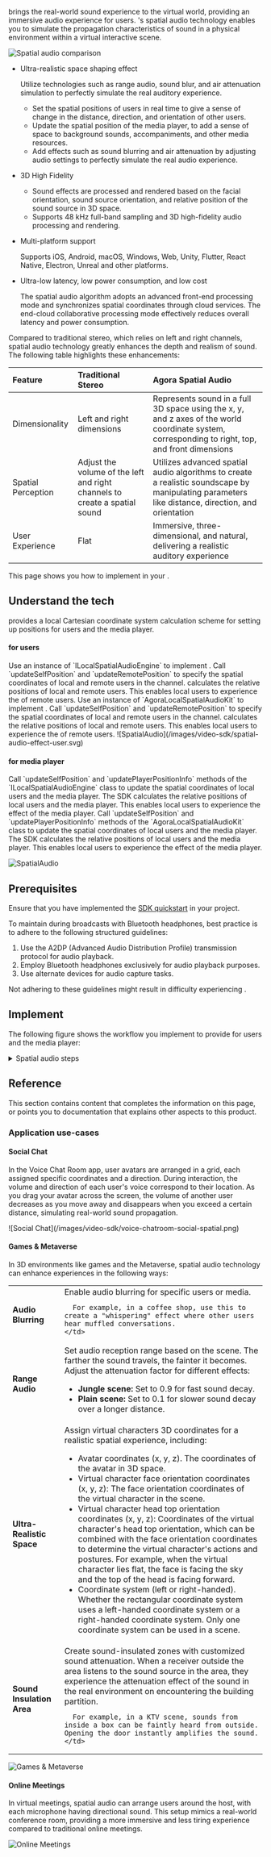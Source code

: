 
<Vg k="SPATIAL" /> brings the real-world sound experience to the virtual world, providing an immersive audio experience for users. <Vg k="COMPANY" />'s spatial audio technology enables you to simulate the propagation characteristics of sound in a physical environment within a virtual interactive scene.

![Spatial audio comparison](/images/video-sdk/spatial-audio-comparison.png)
 
- Ultra-realistic space shaping effect

    Utilize technologies such as range audio, sound blur, and air attenuation simulation to perfectly simulate the real auditory experience.

    - Set the spatial positions of users in real time to give a sense of change in the distance, direction, and orientation of other users.
    - Update the spatial position of the media player, to add a sense of space to background sounds, accompaniments, and other media resources.
    - Add <Vg k="SPATIAL" /> effects such as sound blurring and air attenuation by adjusting audio settings to perfectly simulate the real audio experience.

- 3D High Fidelity

    - Sound effects are processed and rendered based on the facial orientation, sound source orientation, and relative position of the sound source in 3D space.
    - Supports 48 kHz full-band sampling and 3D high-fidelity audio processing and rendering.

- Multi-platform support

    Supports iOS, Android, macOS, Windows, Web, Unity, Flutter, React Native, Electron, Unreal and other platforms.

- Ultra-low latency, low power consumption, and low cost

    The spatial audio algorithm adopts an advanced front-end processing mode and synchronizes spatial coordinates through cloud services. The end-cloud collaborative processing mode effectively reduces overall latency and power consumption.

Compared to traditional stereo, which relies on left and right channels, spatial audio technology greatly enhances the depth and realism of sound. The following table highlights these enhancements:

| Feature    | Traditional Stereo | Agora Spatial Audio   |
|:-----------|:------------------|:-----------------------|
| Dimensionality  | Left and right dimensions      | Represents sound in a full 3D space using the x, y, and z axes of the world coordinate system, corresponding to right, top, and front dimensions   |
| Spatial Perception     | Adjust the volume of the left and right channels to create a spatial sound| Utilizes advanced spatial audio algorithms to create a realistic soundscape by manipulating parameters like distance, direction, and orientation |
| User Experience    | Flat     | Immersive, three-dimensional, and natural, delivering a realistic auditory experience     |

This page shows you how to implement <Vg k="SPATIAL" /> in your <Vpl k="CLIENT" />.

## Understand the tech

<Vg k="COMPANY" /> provides a local Cartesian coordinate system calculation scheme for setting up <Vg k="SPATIAL" /> positions for users and the media player.

#### <Vg k="SPATIAL" /> for users

<PlatformWrapper notAllowed="ios,macos">
Use an instance of `ILocalSpatialAudioEngine` to implement <Vg k="SPATIAL" />. Call `updateSelfPosition` and `updateRemotePosition` to specify the spatial coordinates of local and remote users in the channel. <Vpd k="SDK"/> calculates the relative positions of local and remote users. This enables local users to experience the <Vg k="SPATIAL" /> of remote users.
</PlatformWrapper>

<PlatformWrapper platform="ios,macos">
Use an instance of `AgoraLocalSpatialAudioKit` to implement <Vg k="SPATIAL" />. Call `updateSelfPosition` and `updateRemotePosition` to specify the spatial coordinates of local and remote users in the channel. <Vpd k="SDK"/> calculates the relative positions of local and remote users. This enables local users to experience the <Vg k="SPATIAL" /> of remote users.
</PlatformWrapper> 
![SpatialAudio](/images/video-sdk/spatial-audio-effect-user.svg)

#### <Vg k="SPATIAL" /> for media player

<PlatformWrapper notAllowed="ios,macos">
Call `updateSelfPosition` and `updatePlayerPositionInfo` methods of the `ILocalSpatialAudioEngine` class to update the spatial coordinates of local users and the media player. The SDK calculates the relative positions of local users and the media player. This enables local users to experience the <Vg k="SPATIAL" /> effect of the media player.
</PlatformWrapper> 

<PlatformWrapper platform="ios,macos">
Call `updateSelfPosition` and `updatePlayerPositionInfo` methods of the `AgoraLocalSpatialAudioKit` class to update the spatial coordinates of local users and the media player. The SDK calculates the relative positions of local users and the media player. This enables local users to experience the <Vg k="SPATIAL" /> effect of the media player.
</PlatformWrapper> 

![SpatialAudio](/images/video-sdk/spatial-audio-effect-player.svg)

## Prerequisites

Ensure that you have implemented the [SDK quickstart](../get-started/get-started-sdk) in your project. 

<PlatformWrapper platform="windows">

To maintain <Vg k="SPATIAL" /> during broadcasts with Bluetooth headphones, best practice is to adhere to the following structured guidelines:

1. Use the A2DP (Advanced Audio Distribution Profile) transmission protocol for audio playback.
1. Employ Bluetooth headphones exclusively for audio playback purposes.
1. Use alternate devices for audio capture tasks.

Not adhering to these guidelines might result in difficulty experiencing <Vg k="SPATIAL" />.

</PlatformWrapper>

## Implement <Vg k="SPATIAL" />
The following figure shows the workflow you implement to provide <Vg k="SPATIAL" /> for users and the media player:

<details>
<summary>Spatial audio steps</summary>

![Spatial audio steps](/images/video-sdk/spatial-audio-steps.svg)
</details>
<ProjectImplement/>

## Reference
This section contains content that completes the information on this page, or points you to documentation that explains other aspects to this product.


### Application use-cases

#### Social Chat

In the Voice Chat Room app, user avatars are arranged in a grid, each assigned specific coordinates and a direction. During interaction, the volume and direction of each user's voice correspond to their location. As you drag your avatar across the screen, the volume of another user decreases as you move away and disappears when you exceed a certain distance, simulating real-world sound propagation.

<div style={{ width: '33%' , height : '33%' }}>
  ![Social Chat](/images/video-sdk/voice-chatroom-social-spatial.png)
</div>

#### Games & Metaverse

In 3D environments like games and the Metaverse, spatial audio technology can enhance experiences in the following ways:

<table>
  <tr>
    <td><strong>Audio Blurring</strong></td>
    <td>
      Enable audio blurring for specific users or media. 
      
      For example, in a coffee shop, use this to create a "whispering" effect where other users hear muffled conversations.
    </td>
  </tr>
  <tr>
    <td><strong>Range Audio</strong></td>
    <td>
      Set audio reception range based on the scene. The farther the sound travels, the fainter it becomes. Adjust the attenuation factor for different effects:
      <ul>
        <li><strong>Jungle scene:</strong> Set to 0.9 for fast sound decay.</li>
        <li><strong>Plain scene:</strong> Set to 0.1 for slower sound decay over a longer distance.</li>
      </ul>
    </td>
  </tr>
  <tr>
    <td><strong>Ultra-Realistic Space</strong></td>
    <td>
      Assign virtual characters 3D coordinates for a realistic spatial experience, including:
      <ul>
        <li>Avatar coordinates (x, y, z). The coordinates of the avatar in 3D space.</li>
        <li>Virtual character face orientation coordinates (x, y, z): The face orientation coordinates of the virtual character in the scene.</li>
        <li>Virtual character head top orientation coordinates (x, y, z): Coordinates of the virtual character's head top orientation, which can be combined with the face orientation coordinates to determine the virtual character's actions and postures. For example, when the virtual character lies flat, the face is facing the sky and the top of the head is facing forward.</li>
        <li>Coordinate system (left or right-handed). Whether the rectangular coordinate system uses a left-handed coordinate system or a right-handed coordinate system. Only one coordinate system can be used in a scene.</li>
      </ul>
    </td>
  </tr>
  <tr>
    <td><strong>Sound Insulation Area</strong></td>
    <td>
      Create sound-insulated zones with customized sound attenuation. When a receiver outside the area listens to the sound source in the area, they experience the attenuation effect of the sound in the real environment on encountering the building partition.
      
      For example, in a KTV scene, sounds from inside a box can be faintly heard from outside. Opening the door instantly amplifies the sound.
    </td>
  </tr>
</table>

![Games & Metaverse](/images/video-sdk/gmes-scenario-spatial.png)

#### Online Meetings

In virtual meetings, spatial audio can arrange users around the host, with each microphone having directional sound. This setup mimics a real-world conference room, providing a more immersive and less tiring experience compared to traditional online meetings.

![Online Meetings](/images/video-sdk/online-spatial-scenario.png)

<PlatformWrapper platform="android, ios, macos, windows, unity, electron, react-native">

<Reference/>

</PlatformWrapper>
<PlatformWrapper notAllowed="android, electron, ios, macos, windows, unity, react-native">
<NotAvailable />
</PlatformWrapper>
